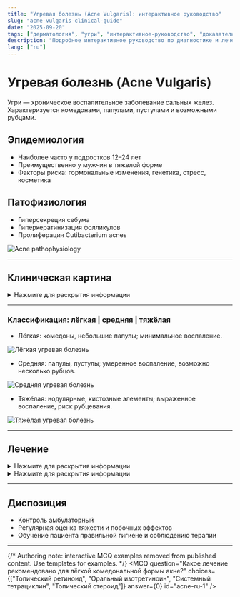 ```yaml
---
title: "Угревая болезнь (Acne Vulgaris): интерактивное руководство"
slug: "acne-vulgaris-clinical-guide"
date: "2025-09-20"
tags: ["дерматология", "угри", "интерактивное-руководство", "доказательная-медицина"]
description: "Подробное интерактивное руководство по диагностике и лечению угревой болезни."
lang: ["ru"]
---
```


# Угревая болезнь (Acne Vulgaris)

Угри — хроническое воспалительное заболевание сальных желез. Характеризуется комедонами, папулами, пустулами и возможными рубцами.

## Эпидемиология

- Наиболее часто у подростков 12–24 лет
- Преимущественно у мужчин в тяжелой форме
- Факторы риска: гормональные изменения, генетика, стресс, косметика

## Патофизиология

- Гиперсекреция себума
- Гиперкератинизация фолликулов
- Пролиферация Cutibacterium acnes

![Acne pathophysiology](https://placehold.co/600x400/EEE/31343C)

---

## Клиническая картина

<details>
<summary>Нажмите для раскрытия информации</summary>

- Комедоны: открытые и закрытые  
- Папулы и пустулы  
- Нодулярные и кистозные элементы при тяжелых формах  
- Локализация: лицо, грудь, спина  
- Возможные рубцы и пигментация

</details>

---


### Классификация: лёгкая | средняя | тяжёлая

- Лёгкая: комедоны, небольшие папулы; минимальное воспаление.

![Лёгкая угревая болезнь](https://placehold.co/600x400/EEE/31343C)

- Средняя: папулы, пустулы; умеренное воспаление, возможно несколько рубцов.

![Средняя угревая болезнь](https://placehold.co/600x400/EEE/31343C)

- Тяжёлая: нодулярные, кистозные элементы; выраженное воспаление, риск рубцевания.

![Тяжёлая угревая болезнь](https://placehold.co/600x400/EEE/31343C)

---


## Лечение

<details>
<summary>Нажмите для раскрытия информации</summary>

### Нефармакологическое
- Гигиена кожи, мягкие моющие средства  
- Избегать травмирования кожи и комедонов  
- Поддержка здорового питания  

</details>

<details>
<summary>Нажмите для раскрытия информации</summary>

### Фармакотерапия
- **Местная терапия:** бензоилпероксид, ретиноиды, антибактериальные кремы  
- **Системная терапия:** антибиотики, изотретиноин при тяжёлой форме  
- **Гормональная терапия:** у женщин с признаками гиперандрогении  

</details>

---

## Диспозиция

- Контроль амбулаторный  
- Регулярная оценка тяжести и побочных эффектов  
- Обучение пациента правильной гигиене и соблюдению терапии

---

{/* Authoring note: interactive MCQ examples removed from published content. Use templates for examples. */}
<MCQ
	question="Какое лечение рекомендовано для лёгкой комедональной формы акне?"
	choices={["Топический ретиноид", "Оральный изотретиноин", "Системный тетрациклин", "Топический стероид"]}
	answer={0}
	id="acne-ru-1"
/> 

